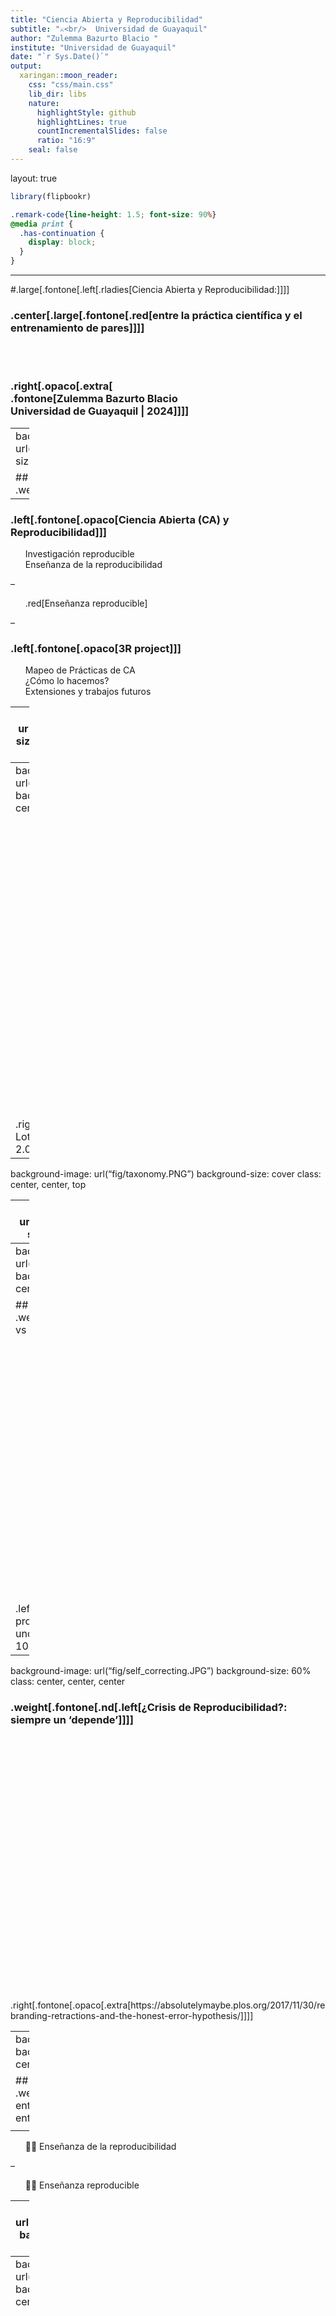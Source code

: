 ---
title: "Ciencia Abierta y Reproducibilidad"
subtitle: "⚔<br/>  Universidad de Guayaquil"
author: "Zulemma Bazurto Blacio "
institute: "Universidad de Guayaquil"
date: "`r Sys.Date()`"
output:
  xaringan::moon_reader:
    css: "css/main.css"
    lib_dir: libs
    nature:
      highlightStyle: github
      highlightLines: true
      countIncrementalSlides: false
      ratio: "16:9"
    seal: false  
---

layout: true


```{r setup, include=FALSE}
library(flipbookr)
```

```{css, eval = TRUE, echo = FALSE}
.remark-code{line-height: 1.5; font-size: 90%}
@media print {
  .has-continuation {
    display: block;
  }
}
```

---





#.large[.fontone[.left[.rladies[Ciencia Abierta y Reproducibilidad:]]]]

### .center[.large[.fontone[.red[entre la práctica científica y el entrenamiento de pares]]]]


<br>
<br>


### .right[.opaco[.extra[<br>.fontone[Zulemma Bazurto Blacio  <br> Universidad de Guayaquil | 2024]]]]


---
background-image: url("fig/solely.jpg")
background-size: cover
class: center, center, top


## .weight[.fontone[.nd[.left[Agenda]]]]
<br>

--

### .left[.fontone[.opaco[Ciencia Abierta (CA) y Reproducibilidad]]]

<div class="left fontone opaco large">
<ul style="list-style-type: none">
<li> Investigación reproducible </li> 
<li> Enseñanza de la reproducibilidad </li>
</ul>
</div>

--

<div class="left fontone opaco large">
<ul style="list-style-type: none">
<li> .red[Enseñanza reproducible]</li>
</ul>
</div>

--

### .left[.fontone[.opaco[3R project]]]

<div class="left fontone opaco large">
<ul style="list-style-type: none">
<li> Mapeo de Prácticas de CA</li> 
<li> ¿Cómo lo hacemos?</li>
<li> Extensiones y trabajos futuros </li>
</ul>
</div>
---
background-image: url("fig/CA.JPG")
background-size: cover
class: center, center, top

---
background-image: url("fig/Open_umbrella.JPG")
background-size: 75%
class: center, center, top
<br>
<br>
<br>
<br>
<br>
<br>
<br>
<br>
<br>
<br>
<br>
<br>
<br>
<br>
<br>
<br>
<br>
<br>
<br>
<br>
<br>
<br>
<br>
<br>
<br>


.right[.fontone[.opaco[Ilustración: Lotta W Tomasson/VA CC BY-NC 2.0]]]

---
background-image: url("fig/taxonomy.PNG")
background-size: cover
class: center, center, top


---
background-image: url("fig/repro_intro.JPG")
background-size: cover
class: center, center, top



---
background-image: url("fig/reproducible_grid.JPG")
background-size: 75%
class: center, center, center

## .weight[.fontone[.nd[.left[Reproducibilidad vs Replicabilidad]]]]
<br>
<br>
<br>
<br>
<br>
<br>
<br>
<br>
<br>
<br>
<br>
<br>
<br>
<br>
<br>
<br>
<br>
<br>
<br>
<br>
<br>
<br>

.left[.fontone[.opaco[The Turing Way project illustration by Scriberia. Used under a CC-BY 4.0 licence. DOI: 10.5281/zenodo.3332807]]]


---
background-image: url("fig/self_correcting.JPG")
background-size: 60%
class: center, center, center

### .weight[.fontone[.nd[.left[¿Crisis de Reproducibilidad?: siempre un 'depende']]]]

<br>
<br>
<br>
<br>
<br>
<br>
<br>
<br>
<br>
<br>
<br>
<br>
<br>
<br>
<br>
<br>
<br>
<br>
<br>
<br>
<br>
<br>
<br>
<br>

.right[.fontone[.opaco[.extra[https://absolutelymaybe.plos.org/2017/11/30/rebranding-retractions-and-the-honest-error-hypothesis/]]]]

---
background-image: url("fig/")
background-size: cover
class: center, center, top


## .weight[.fontone[.nd[.left[Reproducibilidad: entre la práctica científica y el entrenamiento de pares]]]]

<div class="left fontone opaco exlarge">
<ul style="list-style-type: none">
<li> 🍀 Investigación reproducible </li> 
</ul>
</div>

--

<div class="left fontone opaco exlarge">
<ul style="list-style-type: none">
<li> 🌱🌱 Enseñanza de la reproducibilidad </li>
</ul>
</div>

--

<div class="left fontone red exlarge">
<ul style="list-style-type: none">
<li> 🌾🌾 Enseñanza reproducible </li>
</ul>
</div>
---
background-image: url("fig/repro_research_2.JPG")
background-size: cover
class: center, center, top

<br>
<br>
<br>
<br>
<br>
<br>
<br>
<br>
<br>
<br>
<br>
<br>
<br>
<br>
<br>
<br>
<br>
<br>
<br>
<br>
<br>
<br>
<br>
<br>
<br>


.left[.fontone[.opaco[.extra[The Turing Way project illustration by Scriberia. Used under a CC-BY 4.0 licence. DOI: 10.5281/zenodo.3332807]]]]


---
background-image: url("fig/enseñanza_repro.jpg")
background-size: cover
class: center, center, top




<br>
<br>
<br>
<br>
<br>
<br>
<br>
<br>
<br>
<br>
<br>
<br>
<br>
<br>
<br>
<br>
<br>
<br>
<br>
<br>
<br>
<br>
<br>
<br>

.right[.fontone[.opaco[.extra[The Turing Way project illustration by Scriberia. Used under a CC-BY 4.0 licence. DOI: 10.5281/zenodo.3332807]]]]

---
background-image: url("fig/enseñanza_repro_2.jpg")
background-size: cover
class: center, center, top

<br>
<br>
<br>
<br>
<br>
<br>
<br>
<br>
<br>
<br>
<br>
<br>
<br>
<br>
<br>
<br>
<br>
<br>
<br>
<br>
<br>
<br>
<br>
<br>

.right[.fontone[.opaco[.extra[https://doi.org/10.5281/zenodo.1212496]]]]

---
background-image: url("fig/skills_2.jpg")
background-size: cover
class: center, center, top

<br>
<br>
<br>
<br>
<br>
<br>
<br>
<br>
<br>
<br>
<br>
<br>
<br>
<br>
<br>
<br>
<br>
<br>
<br>
<br>
<br>
<br>
<br>
<br>

.right[.fontone[.opaco[.extra[The Turing Way project illustration by Scriberia. Used under a CC-BY 4.0 licence. DOI: 10.5281/zenodo.3332807]]]]






---
background-image: url("fig/3rproject.jpg")
background-size: 80%
class: center, center, top

---
background-image: url("fig/")
background-size: 80%
class: center, center, top

## .weight[.fontone[.semillero[.left[3R Project: ¿Cómo surge?]]]]


<div class="left fontone opaco larger">
<ul style="list-style-type: none">
<li> 🍀 Finalidad del estudio🍀: Medir las percepciones individuales y las experiencias colectivas de los profesores de la Facultad de Ciencias Administrativas respecto a la ciencia abierta.
 </li> 
</ul>
</div>

--



<div class="left fontone opaco medium">
<ul style="list-style-type: none">
.fontone[.opaco[📋Instrumento: Cuestionario de 19 preguntas basado en el modelo de encuesta desarollado por el equipo de investigación de la Universidad de California y Open Research Funders Group (ORFG)]]
<br>
<br>
<li> 🍀 Experiencia y participación en investigación científica  </li>
<li> 🍀 Conocimiento y percepción de la Ciencia Abierta
</li>
<li> 🍀 Prácticas de Ciencia Abierta
</li>
<li> 🍀 Limitantes de la Ciencia Abierta
</li>
</ul>
</div>

<br>
<br>
<br>
<br>
<br>
<br>
<br>
<br>
<br>
<br>
<br>
<br>
<br>
<br>
<br>
<br>
<br>
<br>
<br>
<br>
<br>
<br>


.left[.fontone[.rladies[.extreme[Mapeando las prácticas de Ciencia Abierta en Investigación Científica en la Facultad de Ciencias Administrativas de la Universidad de Guayaquil, Macías N., Salas A., Bazurto Z. (2024)]]]]

---
background-image: url("fig/mapeando.jpg")
background-size: 99%
class: center, center, top

<br>
<br>
<br>
<br>
<br>
<br>
<br>
<br>
<br>
<br>
<br>
<br>
<br>
<br>
<br>
<br>
<br>
<br>
<br>
<br>
<br>
<br>
<br>
<br>
<br>
.left[.fontone[.rladies[.extreme[Mapeando las prácticas de Ciencia Abierta en Investigación Científica en la Facultad de Ciencias Administrativas de la Universidad de Guayaquil, Macías N., Salas A., Bazurto Z. (2024)]]]]
---
background-image: url("fig/union.jpg")
background-size: cover
class: center, center, top

---
background-image: url("fig/mentees.jpg")
background-size: cover
class: center, center, top

<br>
<br>
<br>
<br>
<br>
<br>
<br>
<br>
<br>
<br>
<br>
<br>
<br>
<br>
<br>
<br>
<br>
<br>
<br>
<br>
<br>
<br>
<br>
<br>

.right[.fontone[.opaco[.extra[The Turing Way project illustration by Scriberia. Used under a CC-BY 4.0 licence. DOI: 10.5281/zenodo.3332807]]]]

---
background-image: url("fig/flujo.jpg")
background-size: cover
class: center, center, top

<br>
<br>
<br>
<br>
<br>
<br>
<br>
<br>
<br>
<br>
<br>
<br>
<br>
<br>
<br>
<br>
<br>
<br>
<br>
<br>
<br>
<br>
<br>
<br>

.right[.fontone[.opaco[.extra[The Turing Way project illustration by Scriberia. Used under a CC-BY 4.0 licence. DOI: 10.5281/zenodo.3332807]]]]

---
background-image: url("fig/pares.jpg")
background-size: cover
class: center, center, top

<br>
<br>
<br>
<br>
<br>
<br>
<br>
<br>
<br>
<br>
<br>
<br>
<br>
<br>
<br>
<br>
<br>
<br>
<br>
<br>
<br>
<br>
<br>


.left[.fontone[.nd[.exlarge[Cubriendo la dimensión]]]]
.left[.fontone[.nd[.exlarge[de formación de pares]]]]


---
background-image: url("fig/producto.jpg")
background-size: cover
class: center, center, top

<br>
<br>
<br>
<br>
<br>
<br>
<br>
<br>
<br>
<br>
<br>
<br>
<br>
<br>
<br>
<br>
<br>
<br>
<br>
<br>
<br>
<br>
<br>
<br>


.left[.fontone[.nd[.exlarge[Cubriendo la dimensión de la práctica científica]]]]

---
background-image: url("fig/timeline.jpg")
background-size: cover
class: center, center, top

---
background-image: url("fig/expecting.jpg")
background-size: cover
class: center, center, top

---
background-image: url("fig/prefinal.jpg")
background-size: cover
class: center, center, top

<br>
<br>
<br>
<br>
<br>
<br>
<br>
<br>
<br>
<br>
<br>
<br>
<br>
<br>
<br>
<br>
<br>
<br>
<br>
<br>
<br>
<br>
<br>
<br>

.right[.fontone[.opaco[.extra[https://zenodo.org/records/10556824]]]]

---
background-image: url("fig/thank.jpg")
background-size: cover
class: center, center, top



